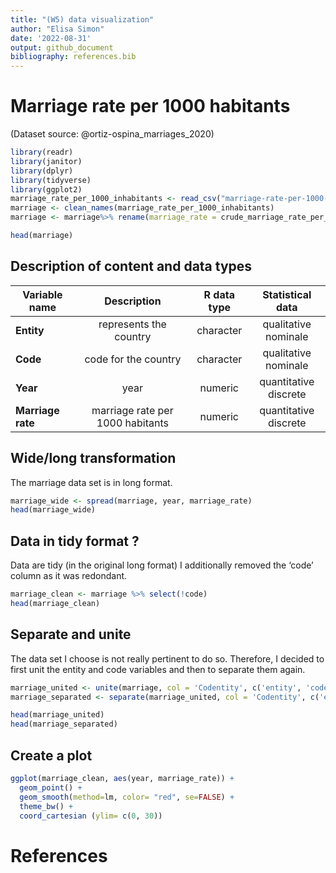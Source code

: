 ```yaml
---
title: "(W5) data visualization"
author: "Elisa Simon"
date: '2022-08-31'
output: github_document
bibliography: references.bib
---
```


# Marriage rate per 1000 habitants

(Dataset source: @ortiz-ospina_marriages_2020)

```r
library(readr)
library(janitor)
library(dplyr)
library(tidyverse)
library(ggplot2)
marriage_rate_per_1000_inhabitants <- read_csv("marriage-rate-per-1000-inhabitants.csv")
marriage <- clean_names(marriage_rate_per_1000_inhabitants)
marriage <- marriage%>% rename(marriage_rate = crude_marriage_rate_per_1_000_inhabitants)
```

```r
head(marriage) 
```

## Description of content and data types

| Variable name     |          **Description**         | **R data type** |  **Statistical data** |
|-------------------|:--------------------------------:|:---------------:|:---------------------:|
| **Entity**        |      represents the country      |    character    |  qualitative nominale |
| **Code**          |       code for the country       |    character    |  qualitative nominale |
| **Year**          |               year               |     numeric     | quantitative discrete |
| **Marriage rate** | marriage rate per 1000 habitants |     numeric     | quantitative discrete |


## Wide/long transformation

The marriage data set is in long format.
```r
marriage_wide <- spread(marriage, year, marriage_rate)
head(marriage_wide)
```
## Data in tidy format ?

Data are tidy (in the original long format)
I additionally removed the 'code' column as it was redondant.

```r
marriage_clean <- marriage %>% select(!code)
head(marriage_clean)
```

## Separate and unite

The data set I choose is not really pertinent to do so. Therefore, I decided to first unit the entity and code variables and then to separate them again.

```r
marriage_united <- unite(marriage, col = 'Codentity', c('entity', 'code'), sep = ", ", remove=TRUE)
marriage_separated <- separate(marriage_united, col = 'Codentity', c('entity', 'code'), sep = ", ", remove=TRUE)
```

```r
head(marriage_united)
head(marriage_separated)
```

## Create a plot

```r
ggplot(marriage_clean, aes(year, marriage_rate)) +
  geom_point() +
  geom_smooth(method=lm, color= "red", se=FALSE) +
  theme_bw() +
  coord_cartesian (ylim= c(0, 30))
```

# References

